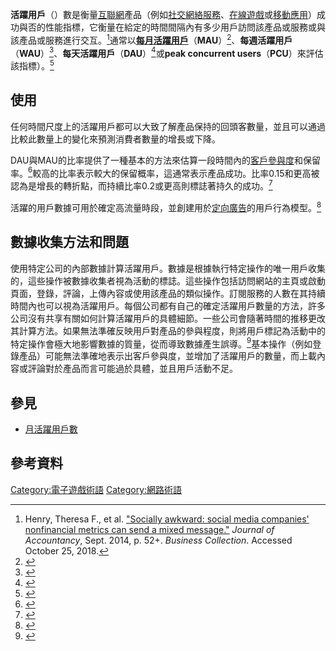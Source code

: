 {{Multiple issues|
{{Refimprove|time=2020-08-08T01:04:23+00:00}}
{{translating|[[:en:Active_users|:en:Active users]]||tpercent=|time=2020-08-07UTC10:24:35}}
{{Request translation|en|}}
}}

'''活躍用戶'''（{{lang-en|Active users}}）數是衡量[[互聯網|互聯網]]產品（例如[[社交網絡服務|社交網絡服務]]、[[在線遊戲|在線遊戲]]或[[移動應用|移動應用]]）成功與否的性能指標，它衡量在給定的時間間隔內有多少用戶訪問該產品或服務或與該產品或服務進行交互。<ref name=":0">Henry, Theresa F., et al. [http://link.galegroup.com/apps/doc/A381838689/ITBC?u=clackamasccl&sid=ITBC&xid=81e00621 "Socially awkward: social media companies' nonfinancial metrics can send a mixed message."] ''Journal of Accountancy'', Sept. 2014, p. 52+. ''Business Collection''. Accessed October 25, 2018.</ref>通常以'''[[月活躍用戶數|每月活躍用戶]]'''（'''MAU'''）<ref>{{cite web  | title = AppStore knowledge base by AppStoreGrowth : MAU  | url = https://www.appstoregrowth.com/knowledge-base/mau/  | access-date = 2020-08-07  | archive-date = 2021-03-08  | archive-url = https://web.archive.org/web/20210308140213/https://www.appstoregrowth.com/knowledge-base/mau/  | dead-url = no  }}</ref>、'''每週活躍用戶'''（'''WAU'''）<ref>{{cite web|accessdate=2019-02-16|title=How Slack Plans to Make It Easier to Chat With Colleagues at Other Companies|url=http://fortune.com/2017/09/12/slack-shared-channels/|website=Fortune|first=Barb|last=Darrow|date=2017-09-12|archive-date=2021-02-24|archive-url=https://web.archive.org/web/20210224125123/https://fortune.com/2017/09/12/slack-shared-channels/|dead-url=no}}</ref>、'''每天活躍用戶'''（'''DAU'''）<ref>{{cite web|accessdate=2019-02-16|title=Twitter reveals its daily active user numbers for the first time|url=https://www.washingtonpost.com/technology/2019/02/07/twitter-reveals-its-daily-active-user-numbers-first-time/|website=The Washington Post|first=Hamza|last=Shaban|date=2019-02-07|archive-date=2021-04-17|archive-url=https://web.archive.org/web/20210417172800/https://www.washingtonpost.com/technology/2019/02/07/twitter-reveals-its-daily-active-user-numbers-first-time/|dead-url=no}}</ref>或'''peak concurrent users'''（'''PCU'''）來評估該指標）。<ref>{{Cite web |url=https://www.lawinsider.com/dictionary/peak-concurrent-users |title=存档副本 |accessdate=2020-08-07 |archive-date=2020-04-08 |archive-url=https://web.archive.org/web/20200408034208/https://www.lawinsider.com/dictionary/peak-concurrent-users |dead-url=yes }}</ref>

==使用==
任何時間尺度上的活躍用戶都可以大致了解產品保持的回頭客數量，並且可以通過比較此數量上的變化來預測消費者數量的增長或下降。

DAU與MAU的比率提供了一種基本的方法來估算一段時間內的[[客戶參與度|客戶參與度]]和保留率。<ref>{{Cite journal|last=Hui|first=Sam|date=2017-02-27|title=Understanding repeat playing behavior in casual games using a Bayesian data augmentation approach|url=https://rady.ucsd.edu/docs/seminars/hui.pdf|journal=Quantitative Marketing and Economics|volume=15|pages=29–55|via=Springer Link|doi=10.1007/s11129-017-9180-2|access-date=2020-08-07|archive-date=2021-03-08|archive-url=https://web.archive.org/web/20210308065709/https://rady.ucsd.edu/docs/seminars/hui.pdf|dead-url=no}}</ref>較高的比率表示較大的保留概率，這通常表示產品成功。比率0.15和更高被認為是增長的轉折點，而持續比率0.2或更高則標誌著持久的成功。<ref>{{Cite web|url=https://www.gamesbrief.com/2011/10/daumau-engagement/|title=DAU/MAU = engagement|last=Lovell|first=Nicholas|date=2011-10-26|website=Gamesbrief|dead-url=no|archive-url=https://web.archive.org/web/20210308140435/https://www.gamesbrief.com/2011/10/daumau-engagement/|archive-date=2021-03-08|access-date=2019-12-03}}</ref>

活躍的用戶數據可用於確定高流量時段，並創建用於[[定向廣告|定向廣告]]的用戶行為模型。<ref>{{Cite journal|last=Li|first=Lin|last2=Li|first2=Ang|last3=Hao|first3=Bibo|last4=Guan|first4=Zengda|last5=Zhu|first5=Tingshao|date=2014-01-23|title=Predicting Active Users' Personality Based on Micro-Blogging Behaviors|url=http://europepmc.org/backend/ptpmcrender.fcgi?accid=PMC3898945&blobtype=pdf|journal=PLOS ONE|volume=9|issue=1|pages=e84997|via=Open Access|pmid=24465462|doi=10.1371/journal.pone.0084997|pmc=3898945|bibcode=2014PLoSO...984997L|access-date=2020-08-07|archive-date=2021-02-24|archive-url=https://web.archive.org/web/20210224095338/http://europepmc.org/backend/ptpmcrender.fcgi?accid=PMC3898945&blobtype=pdf|dead-url=no}}</ref>
<br />

==數據收集方法和問題==
使用特定公司的內部數據計算活躍用戶。數據是根據執行特定操作的唯一用戶收集的，這些操作被數據收集者視為活動的標誌。這些操作包括訪問網站的主頁或啟動頁面，登錄，評論，上傳內容或使用該產品的類似操作。訂閱服務的人數在其持續時間內也可以視為活躍用戶。每個公司都有自己的確定活躍用戶數量的方法，許多公司沒有共享有關如何計算活躍用戶的具體細節。一些公司會隨著時間的推移更改其計算方法。如果無法準確反映用戶對產品的參與程度，則將用戶標記為活動中的特定操作會極大地影響數據的質量，從而導致數據產生誤導。<ref>{{Cite journal|last=Park|first=Patrick|last2=Macy|first2=Michael|date=2015-12-01|title=The paradox of active users|journal=Big Data & Society|volume=2|issue=2|pages=205395171560616|doi=10.1177/2053951715606164|doi-access=free}}</ref>基本操作（例如登錄產品）可能無法準確地表示出客戶參與度，並增加了活躍用戶的數量，而上載內容或評論對於產品而言可能過於具體，並且用戶活動不足。

==參見==
*[[月活躍用戶數|月活躍用戶數]]

== 參考資料 ==
{{reflist}}

[[Category:電子遊戲術語|Category:電子遊戲術語]]
[[Category:網路術語|Category:網路術語]]